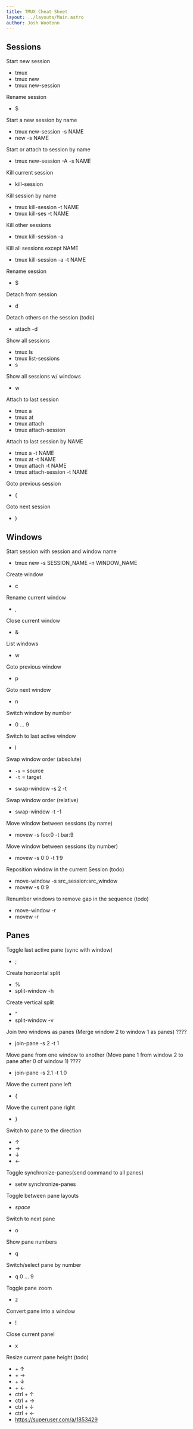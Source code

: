 ```yaml
---
title: TMUX Cheat Sheet
layout: ../layouts/Main.astro
author: Josh Wootonn
---
```



<section>

## Sessions

<div class="grid grid-cols-1 sm:grid-cols-2 prose-p:my-0">

Start new session

- <T>tmux</T>
- <T>tmux new</T>
- <T>tmux new-session</T>

Rename session

- <K>$</K>

Start a new session by name

- <T>tmux new-session -s NAME</T>
- <M client:load>new -s NAME</M>

Start or attach to session by name

- <T>tmux new-session -A -s NAME</T>

Kill current session

- <M>kill-session</M>

Kill session by name

- <T>tmux kill-session -t NAME</T>
- <T>tmux kill-ses -t NAME</T>

Kill other sessions

- <T>tmux kill-session -a</T>

Kill all sessions except NAME

- <T>tmux kill-session -a -t NAME</T>

Rename session

- <K>$</K>

Detach from session

- <K>d</K>

Detach others on the session (todo)

- <M>attach -d</M>

Show all sessions

- <T>tmux ls</T>
- <T>tmux list-sessions</T>
- <K>s</K>

Show all sessions w/ windows

- <K>w</K>

Attach to last session

- <T>tmux a</T>
- <T>tmux at</T>
- <T>tmux attach</T>
- <T>tmux attach-session</T>

Attach to last session by NAME

- <T>tmux a -t NAME</T>
- <T>tmux at -t NAME</T>
- <T>tmux attach -t NAME</T>
- <T>tmux attach-session -t NAME</T>

Goto previous session

- <K>(</K>

Goto next session

- <K>)</K>

</div>

</section>
<section>

## Windows

<div class="grid grid-cols-1 sm:grid-cols-2 prose-p:my-0">

Start session with session and window name

- <T>tmux new -s SESSION_NAME -n WINDOW_NAME</T>

Create window

- <K>c</K>

Rename current window

- <K>,</K>

Close current window

- <K>&</K>

List windows

- <K>w</K>

Goto previous window

- <K>p</K>

Goto next window

- <K>n</K>

Switch window by number

- <K>0 ... 9</K>

Switch to last active window

- <K>l</K>

<div>

Swap window order (absolute)

- `-s` = source
- `-t` = target

</div>

- <M>swap-window -s 2 -t</M>

Swap window order (relative)

- <M>swap-window -t -1</M>

Move window between sessions (by name)

- <M>movew -s foo:0 -t bar:9</M>

Move window between sessions (by number)

- <M>movew -s 0:0 -t 1:9</M>

Reposition window in the current Session (todo)

- <M>move-window -s src_session:src_window</M>
- <M>movew -s 0:9</M>

Renumber windows to remove gap in the sequence (todo)

- <M>move-window -r</M>
- <M>movew -r</M>

</div>
</section>
<section>

## Panes

<div class="grid grid-cols-1 sm:grid-cols-2 prose-p:my-0">

Toggle last active pane (sync with window)

- <K>;</K>

Create horizontal split

- <K>%</K>
- <M>split-window -h</M>

Create vertical split

- <K>"</K>
- <M>split-window -v</M>

Join two windows as panes (Merge window 2 to window 1 as panes) ????

- <M>join-pane -s 2 -t 1</M>

Move pane from one window to another (Move pane 1 from window 2 to pane after 0 of window 1) ????

- <M>join-pane -s 2.1 -t 1.0</M>

Move the current pane left

- <K>\{</K>

Move the current pane right

- <K>}</K>

Switch to pane to the direction

- <K>↑</K>
- <K>→</K>
- <K>↓</K>
- <K>←</K>

Toggle synchronize-panes(send command to all panes)

- <M>setw synchronize-panes</M>

Toggle between pane layouts

- <K>
    <i>space</i>
  </K>

Switch to next pane

- <K>o</K>

Show pane numbers

- <K>q</K>

Switch/select pane by number

- <K>q 0 ... 9</K>

Toggle pane zoom

- <K>z</K>

Convert pane into a window

- <K>!</K>

Close current panel

- <K>x</K>

Resize current pane height (todo)

- <K>+ ↑</K>
- <K>+ →</K>
- <K>+ ↓</K>
- <K>+ ←</K>
- <K>ctrl + ↑</K>
- <K>ctrl + →</K>
- <K>ctrl + ↓</K>
- <K>ctrl + ←</K>
- https://superuser.com/a/1853429

</div>
</section>
